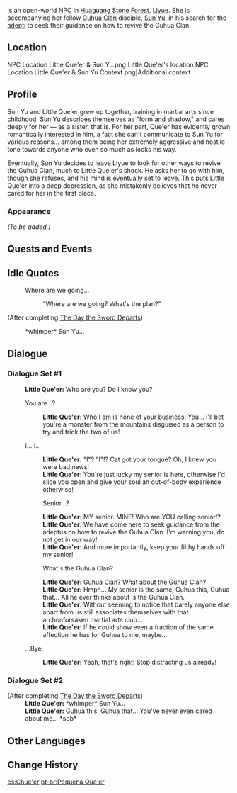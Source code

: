 {{Meta
<!-- REMOVE THIS TEMPLATE AFTER ADDING MISSING INFO -->
|missing_NPC_profile  = yes
}}
{{Character Infobox
|image            = NPC Little Que'er.png
|region           = Liyue
|location         = Liyue
|affiliation      = Guhua Clan
|title            = Guhua Disciple
|type             = Open-World NPC
}}
{{Lang|'''Little Que'er'''|zh=小雀儿|zh_rm=Xiǎo Què'ér}} is an open-world [[NPC]] in [[Huaguang Stone Forest]], [[Liyue]]. She is accompanying her fellow [[Guhua Clan]] disciple, [[Sun Yu]], in his search for the [[adepti]] to seek their guidance on how to revive the Guhua Clan.

==Location==
<gallery>
NPC Location Little Que'er & Sun Yu.png|Little Que'er's location
NPC Location Little Que'er & Sun Yu Context.png|Additional context
</gallery>

==Profile==
Sun Yu and Little Que'er grew up together, training in martial arts since childhood. Sun Yu describes themselves as "form and shadow," and cares deeply for her &mdash; as a sister, that is. For her part, Que'er has evidently grown romantically interested in him, a fact she can't communicate to Sun Yu for various reasons... among them being her extremely aggressive and hostile tone towards anyone who even so much as looks his way.

Eventually, Sun Yu decides to leave Liyue to look for other ways to revive the Guhua Clan, much to Little Que'er's shock. He asks her to go with him, though she refuses, and his mind is eventually set to leave. This puts Little Que'er into a deep depression, as she mistakenly believes that he never cared for her in the first place.

===Appearance===
''(To be added.)''

==Quests and Events==
{{Quests and Events}}

==Idle Quotes==
{{Dialogue Start}}
:{{DIcon|Idle}} Where are we going...
::{{A|VO Little Que'er 01.ogg}} "Where are we going? What's the plan?"

;(After completing [[The Day the Sword Departs]])
:{{DIcon|Idle}} *whimper* Sun Yu...
{{Dialogue End}}

==Dialogue==
===Dialogue Set #1===
{{Dialogue Start}}
:'''Little Que'er:''' Who are you? Do I know you?
:{{DIcon}} You are...?
::'''Little Que'er:''' Who I am is none of your business! You... I'll bet you're a monster from the mountains disguised as a person to try and trick the two of us!
:{{DIcon}} I... I...
::'''Little Que'er:''' "I"? "I"!? Cat got your tongue? Oh, I knew you were bad news!
::'''Little Que'er:''' You're just lucky my senior is here, otherwise I'd slice you open and give your soul an out-of-body experience otherwise!
::{{DIcon}} Senior...?
::'''Little Que'er:''' MY senior. MINE! Who are YOU calling senior!?
::'''Little Que'er:''' We have come here to seek guidance from the adeptus on how to revive the Guhua Clan. I'm warning you, do not get in our way!
::'''Little Que'er:''' And more importantly, keep your filthy hands off my senior!
::{{DIcon}} What's the Guhua Clan?
::'''Little Que'er:''' Guhua Clan? What about the Guhua Clan?
::'''Little Que'er:''' Hmph... My senior is the same, Guhua this, Guhua that... All he ever thinks about is the Guhua Clan.
::'''Little Que'er:''' Without seeming to notice that barely anyone else apart from us still associates themselves with that archonforsaken martial arts club...
::'''Little Que'er:''' If he could show even a fraction of the same affection he has for Guhua to me, maybe...
:{{DIcon}} ...Bye.
::'''Little Que'er:''' Yeah, that's right! Stop distracting us already!
{{Dialogue End}}

===Dialogue Set #2===
{{Dialogue Start}}
;(After completing [[The Day the Sword Departs]])
:'''Little Que'er:''' *whimper* Sun Yu...
:'''Little Que'er:''' Guhua this, Guhua that... You've never even cared about me... *sob*
{{Dialogue End}}

==Other Languages==
{{Other Languages
|default_hidden = 1
|en      = Little Que'er
|zhs     = 小雀儿
|zhs_rm  = Xiǎo Què'ér
|zht     = 小雀兒
|zht_rm  = Xiǎo Què'ér
|ja      = 小鳥
|ja_rm   = Kotori{{Assumed}}
|ko      = {{tt|소작아|小雀兒}}
|ko_rm   = Sojak-a
|es      = Chue'er
|fr      = Que'er
|ru      = Цю Эр
|th      = Que'er
|vi      = Bé Que'er
|de      = Kleine Que’er
|id      = Little Que'er
|pt      = Pequena Que'er
|tr      = Minik Que'er
|it      = Piccola Que'er
}}

==Change History==
{{Change History|1.0}}
<!--
==References==
{{Reflist}}
-->

[[es:Chue'er]]
[[pt-br:Pequena Que'er]]